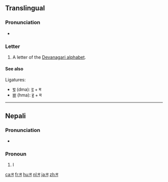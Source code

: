 {{Devanagari character info|hex=092E|name=DEVANAGARI LETTER MA|image=[[File:Deva-ma.png|100px]]}}
{{also|स|भ|ম}}
==Translingual==

===Pronunciation===
* {{IPA|/mə/|lang=mul}}

===Letter===
{{head|mul|letter}}

# A letter of the [[Devanagari alphabet]].

====See also====
Ligatures:
* [[द्म]] (dma): [[द]] + म
* [[ह्म]] (hma): [[ह]] + म

----

==Nepali==

===Pronunciation===
* {{IPA|/mə/|lang=ne}}

===Pronoun===
{{head|ne|pronoun}}

# I {{qualifier|first person singular pronoun}}

[[ca:म]]
[[fr:म]]
[[hu:म]]
[[nl:म]]
[[ja:म]]
[[zh:म]]